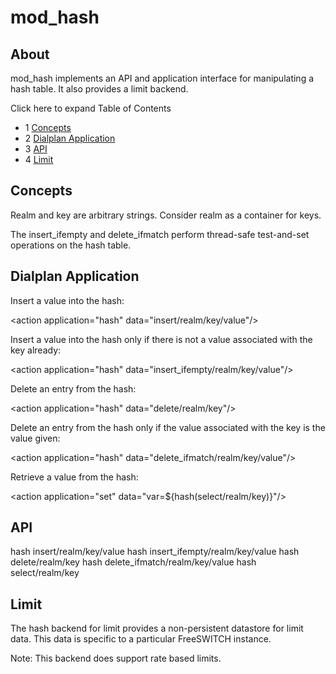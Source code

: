 
# mod_hash 

 

## About

mod\_hash implements an API and application interface for manipulating a hash table. It also provides a limit backend.

Click here to expand Table of Contents

* 1 [Concepts](#concepts)
* 2 [Dialplan Application](#dialplan-application)
* 3 [API](#api)
* 4 [Limit](#limit)

## Concepts

Realm and key are arbitrary strings. Consider realm as a container for keys.

The insert\_ifempty and delete\_ifmatch perform thread-safe test-and-set operations on the hash table.

## Dialplan Application

Insert a value into the hash:

&lt;action application="hash" data="insert/realm/key/value"/>

Insert a value into the hash only if there is not a value associated with the key already:

&lt;action application="hash" data="insert_ifempty/realm/key/value"/>

Delete an entry from the hash:

&lt;action application="hash" data="delete/realm/key"/>

Delete an entry from the hash only if the value associated with the key is the value given:

&lt;action application="hash" data="delete_ifmatch/realm/key/value"/>

Retrieve a value from the hash:

&lt;action application="set" data="var=${hash(select/realm/key)}"/>

## API

hash insert/realm/key/value
hash insert_ifempty/realm/key/value
hash delete/realm/key
hash delete_ifmatch/realm/key/value
hash select/realm/key

## Limit

The hash backend for limit provides a non-persistent datastore for limit data. This data is specific to a particular FreeSWITCH instance.

Note: This backend does support rate based limits.


